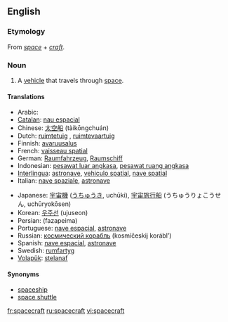 ==English==

===Etymology===
From ''[[space]]'' + ''[[craft]]''.

===Noun===
{{en-noun|pl=spacecraft|pl2=spacecrafts}}

# A [[vehicle]] that travels through [[space]].

====Translations====
{{trans-top|vehicle that travels through space}}
* Arabic: {{ARchar|[[السفينة الفضائية]]}} {{unicode|(as-safína l-faɖa’íyya)}}
* [[Catalan]]: [[nau espacial]]
* Chinese: [[太空船]] (tàikōngchuán)
* Dutch: [[ruimtetuig]] {{n}}, [[ruimtevaartuig]]
* Finnish: [[avaruusalus]]
* French: [[vaisseau spatial]] {{m}}
* German: [[Raumfahrzeug]], [[Raumschiff]]
* Indonesian: [[pesawat luar angkasa]], [[pesawat ruang angkasa]]
* [[Interlingua]]: [[astronave]], [[vehiculo spatial]], [[nave spatial]]
* Italian: [[nave spaziale]], [[astronave]]
{{trans-mid}}
* Japanese: [[宇宙機]] ([[うちゅうき]], uchūki), [[宇宙旅行船]] (うちゅうりょこうせん, uchūryokōsen)
* Korean: [[우주선]] (ujuseon)
* Persian: {{FAchar|[[فضاپیما]]}} (fazapeima)
* Portuguese: [[nave espacial]], [[astronave]]
* Russian: [[космический корабль]] (kosmíčeskij korábl’) {{m}}
* Spanish: [[nave espacial]], [[astronave]]
* Swedish: [[rumfartyg]]
* [[Volapük]]: [[stelanaf]]
{{trans-bottom}}

====Synonyms====
* [[spaceship]]
* [[space shuttle]]

[[fr:spacecraft]]
[[ru:spacecraft]]
[[vi:spacecraft]]
